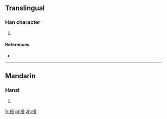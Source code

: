==Translingual==

===Han character===
{{Han char|rn=75|rad=木|as=10|sn=14|four=4496<sub>1</sub>|canj=木廿人口 (DTOR)}}

# {{defn|Han|sort=木10}}

====References====
* {{Han ref|kx=0543.130|dkj=15235|dj=0931.030|hdz=21261.070|uh=6999|ud=27033|bh=E247|bd=57927}}

----

==Mandarin==

===Hanzi===
{{cmn-hanzi|pin=[[tǎ]] ([[ta3]])|wg=t'a<sup>3</sup>}}

# {{defn|lang=cmn|sort=木10}}

[[fr:榙]]
[[pl:榙]]
[[zh:榙]]
